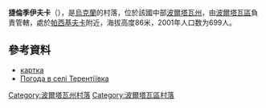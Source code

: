 {{coord|49|37|57|N|34|40|13|E|scale:100000_region:UA|display=title}}

'''捷倫季伊夫卡'''（{{lang-uk|Терентіївка}}），是[[烏克蘭|烏克蘭]]的村落，位於該國中部[[波爾塔瓦州|波爾塔瓦州]]，由[[波爾塔瓦區|波爾塔瓦區]]負責管轄，處於[[帕西基夫卡|帕西基夫卡]]附近，海拔高度86米，2001年人口数为699人。

==參考資料==
* [http://gska2.rada.gov.ua/pls/z7502/A005?rdat1=20.11.2007&rf7571=26437 картка]{{dead link|date=2018年3月 |bot=InternetArchiveBot |fix-attempted=yes }}
* [http://weather.in.ua/ua/poltavskaja/25968 Погода в селі Терентіївка] {{Wayback|url=http://weather.in.ua/ua/poltavskaja/25968 |date=20200807122950 }}

{{DEFAULTSORT:Терентіївка}}
[[Category:波爾塔瓦州村落|Category:波爾塔瓦州村落]]
[[Category:波爾塔瓦區村落|Category:波爾塔瓦區村落]]


{{Poltava-geo-stub}}